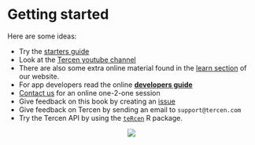 # Getting started {#getting-started}
Here are some ideas:

* Try the [starters guide](https://tercen.github.io/starters-guide2/)
* Look at the [Tercen youtube channel](https://www.youtube.com/channel/UCNM03GeEXQlz9kO-yhtLtfA)
* There are also some extra online material found in the [learn section](https://learn.tercen.com) of our website.
* For app developers read the online [__developers guide__](https://tercen.github.io/developers_guide/)
* [Contact us](support@tercen.com) for an online one-2-one session
* Give feedback on this book by creating an [issue](https://github.com/tercen/tercen-book/issues)
* Give feedback on Tercen by sending an email to `support@tercen.com`
* Try the Tercen API by using the [`teRcen`](https://github.com/tercen/tercen) R package.

<center>![](images/stairs.png)</center>
